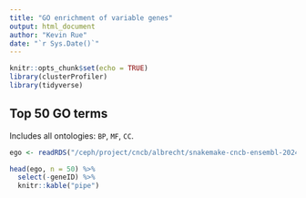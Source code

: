 ```yaml
---
title: "GO enrichment of variable genes"
output: html_document
author: "Kevin Rue"
date: "`r Sys.Date()`"
---
```


```r
knitr::opts_chunk$set(echo = TRUE)
library(clusterProfiler)
library(tidyverse)
```

## Top 50 GO terms

Includes all ontologies: `BP`, `MF`, `CC`.

```r
ego <- readRDS("/ceph/project/cncb/albrecht/snakemake-cncb-ensembl-2024/results/enrichgo/hvgs.rds")
```

```r
head(ego, n = 50) %>% 
  select(-geneID) %>%
  knitr::kable("pipe")
```
